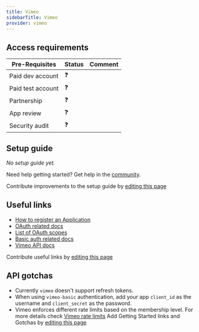 ```yaml
---
title: Vimeo
sidebarTitle: Vimeo
provider: vimeo
---
```



<Overview />
<PreBuiltTooling provider={providers[pageMetadata.provider]} />
<PreBuiltUseCases />

## Access requirements
| Pre-Requisites | Status | Comment|
| - | - | - |
| Paid dev account | ❓ |  |
| Paid test account | ❓ |  |
| Partnership | ❓ | |
| App review | ❓ |  |
| Security audit | ❓ | |


## Setup guide

_No setup guide yet._

<Tip>Need help getting started? Get help in the [community](https://nango.dev/slack).</Tip>

<Note>Contribute improvements to the setup guide by [editing this page](https://github.com/nangohq/nango/tree/master/docs-v2/integrations/all/insightly.mdx)</Note>


## Useful links

-   [How to register an Application](https://developer.vimeo.com/api/guides/start#register-your-app)
-   [OAuth related docs](https://developer.vimeo.com/api/authentication)
-   [List of OAuth scopes](https://developer.vimeo.com/api/authentication#table-1)
-   [Basic auth related docs](https://developer.vimeo.com/api/authentication#working-with-basic-authentication)
-   [Vimeo API docs](https://developer.vimeo.com/api/reference)

<Note>Contribute useful links by [editing this page](https://github.com/nangohq/nango/tree/master/docs-v2/integrations/all/insightly.mdx)</Note>

## API gotchas
-   Currently `vimeo` doesn't support refresh tokens.
-   When using `vimeo-basic` authentication, add your app `client_id` as the username and `client_secret` as the password.
-   Vimeo enforces different rate limits based on the membership level. For more details check [Vimeo rate limits](https://developer.vimeo.com/guidelines/rate-limiting)
<Note>Add Getting Started links and Gotchas by [editing this page](https://github.com/nangohq/nango/tree/master/docs-v2/integrations/all/vimeo.mdx)</Note>
